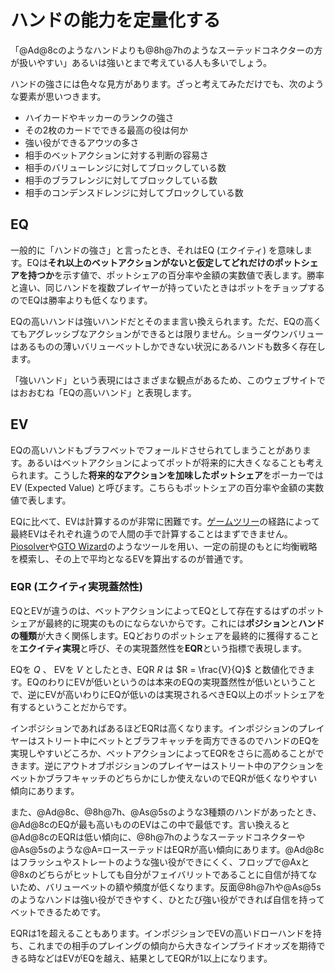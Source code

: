# ハンドの能力を定量化する

「@Ad@8cのようなハンドよりも@8h@7hのようなスーテッドコネクターの方が扱いやすい」あるいは強いとまで考えている人も多いでしょう。

ハンドの強さには色々な見方があります。ざっと考えてみただけでも、次のような要素が思いつきます。

- ハイカードやキッカーのランクの強さ
- その2枚のカードでできる最高の役は何か
- 強い役ができるアウツの多さ
- 相手のベットアクションに対する判断の容易さ
- 相手のバリューレンジに対してブロックしている数
- 相手のブラフレンジに対してブロックしている数
- 相手のコンデンスドレンジに対してブロックしている数

## EQ

一般的に「ハンドの強さ」と言ったとき、それはEQ (エクイティ) を意味します。EQは**それ以上のベットアクションがないと仮定してどれだけのポットシェアを持つか**を示す値で、ポットシェアの百分率や金額の実数値で表します。勝率と違い、同じハンドを複数プレイヤーが持っていたときはポットをチョップするのでEQは勝率よりも低くなります。

EQの高いハンドは強いハンドだとそのまま言い換えられます。ただ、EQの高くてもアグレッシブなアクションができるとは限りません。ショーダウンバリューはあるものの薄いバリューベットしかできない状況にあるハンドも数多く存在します。

<Callout intent="tip">
「強いハンド」という表現にはさまざまな観点があるため、このウェブサイトではおおむね「EQの高いハンド」と表現します。
</Callout>

## EV

EQの高いハンドもブラフベットでフォールドさせられてしまうことがあります。あるいはベットアクションによってポットが将来的に大きくなることも考えられます。こうした**将来的なアクションを加味したポットシェア**をポーカーではEV (Expected Value) と呼びます。こちらもポットシェアの百分率や金額の実数値で表します。

EQに比べて、EVは計算するのが非常に困難です。[ゲームツリー](/game-theory-101#ゲームツリー)の経路によって最終EVはそれぞれ違うので人間の手で計算することはまずできません。[Piosolver](https://www.piosolver.com/)や[GTO Wizard](https://www.gtowizard.com)のようなツールを用い、一定の前提のもとに均衡戦略を模索し、その上で平均となるEVを算出するのが普通です。

### EQR (エクイティ実現蓋然性)

EQとEVが違うのは、ベットアクションによってEQとして存在するはずのポットシェアが最終的に現実のものにならないからです。これには**ポジション**と**ハンドの種類**が大きく関係します。EQどおりのポットシェアを最終的に獲得することを**エクイティ実現**と呼び、その実現蓋然性を**EQR**という指標で表現します。

EQを $Q$ 、 EVを $V$ としたとき、EQR $R$ は $R = \frac{V}{Q}$ と数値化できます。EQのわりにEVが低いというのは本来のEQの実現蓋然性が低いということで、逆にEVが高いわりにEQが低いのは実現されるべきEQ以上のポットシェアを有するということだからです。

インポジションであればあるほどEQRは高くなります。インポジションのプレイヤーはストリート中にベットとブラフキャッチを両方できるのでハンドのEQを実現しやすいどころか、ベットアクションによってEQRをさらに高めることができます。逆にアウトオブポジションのプレイヤーはストリート中のアクションをベットかブラフキャッチのどちらかにしか使えないのでEQRが低くなりやすい傾向にあります。

また、@Ad@8c、@8h@7h、@As@5sのような3種類のハンドがあったとき、@Ad@8cのEQが最も高いもののEVはこの中で最低です。言い換えると@Ad@8cのEQRは低い傾向に、@8h@7hのようなスーテッドコネクターや@As@5sのような@A=ロースーテッドはEQRが高い傾向にあります。@Ad@8cはフラッシュやストレートのような強い役ができにくく、フロップで@Axと@8xのどちらがヒットしても自分がフェイバリットであることに自信が持てないため、バリューベットの額や頻度が低くなります。反面@8h@7hや@As@5sのようなハンドは強い役ができやすく、ひとたび強い役ができれば自信を持ってベットできるためです。

<Callout>
EQRは1を超えることもあります。インポジションでEVの高いドローハンドを持ち、これまでの相手のプレイングの傾向から大きなインプライドオッズを期待できる時などはEVがEQを越え、結果としてEQRが1以上になります。
</Callout>
